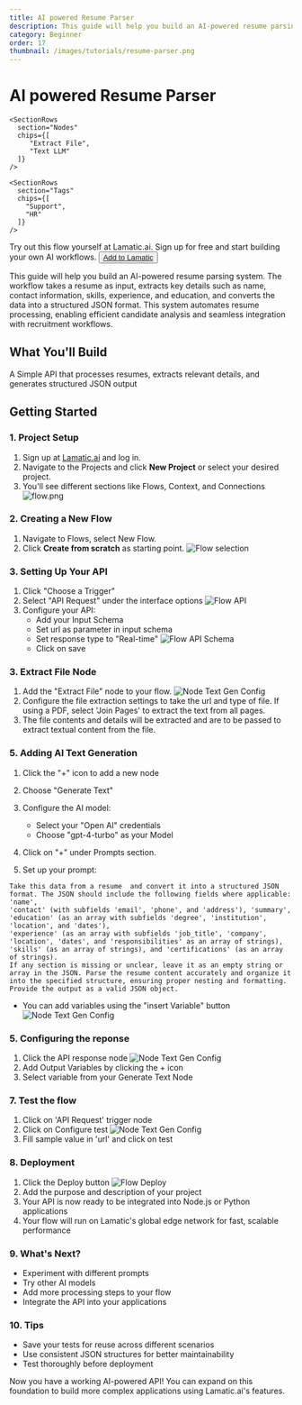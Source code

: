 ```yaml
---
title: AI powered Resume Parser
description: This guide will help you build an AI-powered resume parsing system. The workflow takes a resume as input, processes the document to extract key details such as name, experience, skills, and education, and converts the information into a structured JSON format. This automation enables efficient candidate profiling, making it easier to analyze and integrate resume data into hiring workflows
category: Beginner
order: 17
thumbnail: /images/tutorials/resume-parser.png
---
```


# AI powered Resume Parser

<div className="grid md:grid-cols-1 gap-2 mb-8">
  <div className="">
    <SectionRows 
      section="Difficulty Level" 
      chips={["Beginner"]} 
    />
    
    <SectionRows 
      section="Nodes" 
      chips={[
         "Extract File",
         "Text LLM"
      ]} 
    />
    
    <SectionRows 
      section="Tags" 
      chips={[
        "Support",
        "HR"
      ]} 
    />
  </div>
</div>

<div className="mt-4 mb-4">
  <Callout>
  Try out this flow yourself at Lamatic.ai. Sign up for free and start building your own AI workflows.
  <Button variant="destructive" className="mt-3" href="https://studio.lamatic.ai/_?templateSlug=resume-parser" size="sm" asChild>
    <a href="https://studio.lamatic.ai/_?templateSlug=resume-parser" target="_blank">Add to Lamatic</a>
  </Button>
</Callout>
</div>

This guide will help you build an AI-powered resume parsing system. The workflow takes a resume as input, extracts key details such as name, contact information, skills, experience, and education, and converts the data into a structured JSON format. This system automates resume processing, enabling efficient candidate analysis and seamless integration with recruitment workflows.

## What You'll Build

A Simple API that processes resumes, extracts relevant details, and generates structured JSON output

## Getting Started

### 1. Project Setup

1. Sign up at [Lamatic.ai](https://lamatic.ai/) and log in.
1. Navigate to the Projects and click **New Project** or select your desired project.
1. You'll see different sections like Flows, Context, and Connections
   ![flow.png](./img/ai-review-responder/flow.png)

### 2. Creating a New Flow

1. Navigate to Flows, select New Flow.
2. Click **Create from scratch** as starting point.
   ![Flow selection](./img/ai-review-responder/flow-start.png)

### 3. Setting Up Your API

1. Click "Choose a Trigger"
2. Select "API Request" under the interface options
   ![Flow API](./img/ai-review-responder/flow-step2.png)
3. Configure your API:
   - Add your Input Schema
   - Set url as parameter in input schema
   - Set response type to "Real-time"
     ![Flow API Schema](./img/ai-resume-parser/resume-json-str.png)
   - Click on save

### 3. Extract File Node
1. Add the "Extract File" node to your flow.
  ![Node Text Gen Config](./img/ai-resume-parser/extract-from-file.png)
2. Configure the file extraction settings to take the url and type of file. If using a PDF, select 'Join Pages' to extract the text from all pages.
3. The file contents and details will be extracted and are to be passed to extract textual content from the file.

### 5. Adding AI Text Generation

1. Click the "+" icon to add a new node
2. Choose "Generate Text"
 
3. Configure the AI model:
   - Select your "Open AI" credentials
   - Choose "gpt-4-turbo" as your Model
4. Click on "+" under Prompts section.
5. Set up your prompt:
```
Take this data from a resume  and convert it into a structured JSON format. The JSON should include the following fields where applicable: 'name',
'contact' (with subfields 'email', 'phone', and 'address'), 'summary', 'education' (as an array with subfields 'degree', 'institution', 'location', and 'dates'), 
'experience' (as an array with subfields 'job_title', 'company', 'location', 'dates', and 'responsibilities' as an array of strings), 'skills' (as an array of strings), and 'certifications' (as an array of strings). 
If any section is missing or unclear, leave it as an empty string or array in the JSON. Parse the resume content accurately and organize it into the specified structure, ensuring proper nesting and formatting. Provide the output as a valid JSON object.
```

- You can add variables using the "insert Variable" button
  ![Node Text Gen Config](./img/ai-resume-parser/text-llm.png)
### 5. Configuring the reponse

1. Click the API response node
   ![Node Text Gen Config](./img/ai-resume-parser/api-response-node.png)
2. Add Output Variables by clicking the + icon
3. Select variable from your Generate Text Node

### 7. Test the flow

1. Click on 'API Request' trigger node
2. Click on Configure test
   ![Node Text Gen Config](./img/ai-resume-parser/testing.png)
3. Fill sample value in 'url' and click on test

### 8. Deployment

1. Click the Deploy button
   ![Flow Deploy](./img/ai-review-responder/deploy.png)
2. Add the purpose and description of your project
3. Your API is now ready to be integrated into Node.js or Python applications
4. Your flow will run on Lamatic's global edge network for fast, scalable performance

### 9. What's Next?

- Experiment with different prompts
- Try other AI models
- Add more processing steps to your flow
- Integrate the API into your applications

### 10. Tips

- Save your tests for reuse across different scenarios
- Use consistent JSON structures for better maintainability
- Test thoroughly before deployment

Now you have a working AI-powered API! You can expand on this foundation to build more complex applications using Lamatic.ai's features.
